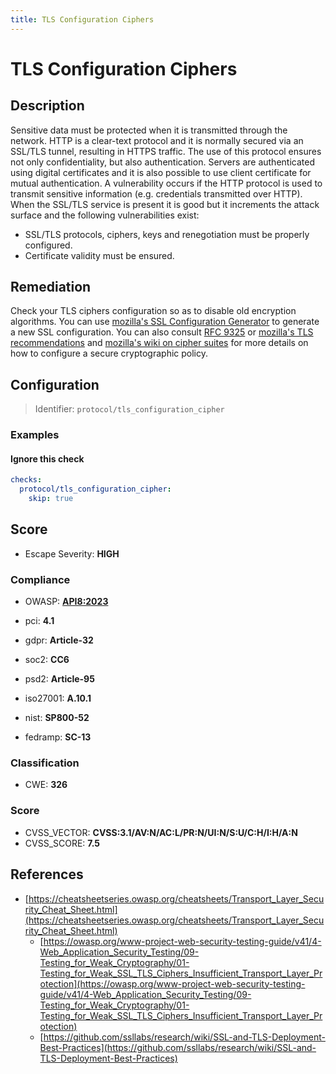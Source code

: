 ```yaml
---
title: TLS Configuration Ciphers
---
```


# TLS Configuration Ciphers

## Description

Sensitive data must be protected when it is transmitted through the network. HTTP is a clear-text protocol and it is normally secured via an SSL/TLS tunnel, resulting in HTTPS traffic. The use of this protocol ensures not only confidentiality, but also authentication. Servers are authenticated using digital certificates and it is also possible to use client certificate for mutual authentication.
A vulnerability occurs if the HTTP protocol is used to transmit sensitive information (e.g. credentials transmitted over HTTP). When the SSL/TLS service is present it is good but it increments the attack surface and the following vulnerabilities exist:
- SSL/TLS protocols, ciphers, keys and renegotiation must be properly configured.
- Certificate validity must be ensured.

## Remediation

Check your TLS ciphers configuration so as to disable old encryption algorithms. You can use [mozilla's SSL Configuration Generator](https://ssl-config.mozilla.org/) to generate a new SSL configuration. You can also consult [RFC 9325](https://datatracker.ietf.org/doc/html/rfc9325) or [mozilla's TLS recommendations](https://wiki.mozilla.org/Security/Server_Side_TLS) and [mozilla's wiki on cipher suites](https://wiki.mozilla.org/Security/Cipher_Suites) for more details on how to configure a secure cryptographic policy.



## Configuration

> Identifier: `protocol/tls_configuration_cipher`



### Examples



#### Ignore this check

```yaml
checks:
  protocol/tls_configuration_cipher:
    skip: true
```




## Score

- Escape Severity: **<span className="high-severity">HIGH</span>**

### Compliance

- OWASP: **[API8:2023](https://github.com/OWASP/API-Security/blob/master/editions/2023/en/0xa8-security-misconfiguration.md)**

- pci: **4.1**
- gdpr: **Article-32**
- soc2: **CC6**
- psd2: **Article-95**
- iso27001: **A.10.1**
- nist: **SP800-52**
- fedramp: **SC-13**

### Classification

- CWE: **326**




### Score

- CVSS_VECTOR: **CVSS:3.1/AV:N/AC:L/PR:N/UI:N/S:U/C:H/I:H/A:N**
- CVSS_SCORE: **7.5**

## References

- [https://cheatsheetseries.owasp.org/cheatsheets/Transport_Layer_Security_Cheat_Sheet.html](https://cheatsheetseries.owasp.org/cheatsheets/Transport_Layer_Security_Cheat_Sheet.html)
  - [https://owasp.org/www-project-web-security-testing-guide/v41/4-Web_Application_Security_Testing/09-Testing_for_Weak_Cryptography/01-Testing_for_Weak_SSL_TLS_Ciphers_Insufficient_Transport_Layer_Protection](https://owasp.org/www-project-web-security-testing-guide/v41/4-Web_Application_Security_Testing/09-Testing_for_Weak_Cryptography/01-Testing_for_Weak_SSL_TLS_Ciphers_Insufficient_Transport_Layer_Protection)
  - [https://github.com/ssllabs/research/wiki/SSL-and-TLS-Deployment-Best-Practices](https://github.com/ssllabs/research/wiki/SSL-and-TLS-Deployment-Best-Practices)
  